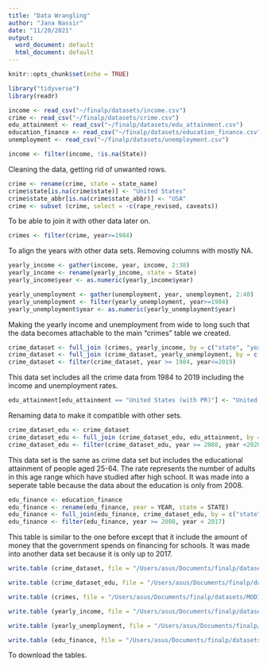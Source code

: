 ---
title: "Data Wrangling"
author: "Jana Nassir"
date: "11/20/2021"
output:
  word_document: default
  html_document: default
---

```{r setup, include=FALSE}
knitr::opts_chunk$set(echo = TRUE)
```

```{r}
library("tidyverse")
library(readr)
```

```{r}
income <- read_csv("~/finalp/datasets/income.csv")
crime <- read_csv("~/finalp/datasets/crime.csv")
edu_attainment <- read_csv("~/finalp/datasets/edu_attainment.csv")
education_finance <- read_csv("~/finalp/datasets/education_finance.csv")
unemployment <- read_csv("~/finalp/datasets/unemployment.csv")
```

```{r}
income <- filter(income, !is.na(State))
```
Cleaning the data, getting rid of unwanted rows.

```{r}
crime <- rename(crime, state = state_name)
crime$state[is.na(crime$state)] <- "United States"
crime$state_abbr[is.na(crime$state_abbr)] <- "USA"
crime <- subset (crime, select = -c(rape_revised, caveats))
```

To be able to join it with other data later on.

```{r}
crimes <- filter(crime, year>=1984)
```

To align the years with other data sets. Removing columns with mostly NA.

```{r}
yearly_income <- gather(income, year, income, 2:38) 
yearly_income <- rename(yearly_income, state = State)
yearly_income$year <- as.numeric(yearly_income$year)
```

```{r cars}
yearly_unemployment <- gather(unemployment, year, unemployment, 2:40)
yearly_unemployment <- filter(yearly_unemployment, year>=1984)
yearly_unemployment$year <- as.numeric(yearly_unemployment$year)
```

Making the yearly income and unemployment from wide to long such that the data becomes attachable to the main "crimes" table we created. 

```{r}
crime_dataset <- full_join (crimes, yearly_income, by = c("state", "year"))
crime_dataset <- full_join (crime_dataset, yearly_unemployment, by = c("state", "year"))
crime_dataset <- filter(crime_dataset, year >= 1984, year<=2019)
```

This data set includes all the crime data from 1984 to 2019 including the income and unemployment rates.

```{r}
edu_attainment[edu_attainment == "United States (with PR)"] <- "United States"
```

Renaming data to make it compatible with other sets. 

```{r}
crime_dataset_edu <- crime_dataset
crime_dataset_edu <- full_join (crime_dataset_edu, edu_attainment, by = c("state", "year"))
crime_dataset_edu <- filter(crime_dataset_edu, year >= 2008, year <2020)
```

This data set is the same as crime data set but includes the educational attainment of people aged 25-64. The rate represents the number of adults in this age range which have studied after high school. It was made into a seperate table because the data about the education is only from 2008.

```{r}
edu_finance <- education_finance
edu_finance <- rename(edu_finance, year = YEAR, state = STATE)
edu_finance <- full_join(edu_finance, crime_dataset_edu, by = c("state", "year"))
edu_finance <- filter(edu_finance, year >= 2008, year < 2017)
```

This table is similar to the one before except that it include the amount of money that the government spends on financing for schools. It was made into another data set because it is only up to 2017. 


```{r}
write.table (crime_dataset, file = "/Users/asus/Documents/finalp/datasets/MODIFIED/crime_dataset.csv", row.names = F, sep = ",")

write.table (crime_dataset_edu, file = "/Users/asus/Documents/finalp/datasets/MODIFIED/crime_dataset_edu.csv", row.names = F, sep = ",")

write.table (crimes, file = "/Users/asus/Documents/finalp/datasets/MODIFIED/crimes.csv", row.names = F, sep = ",")

write.table (yearly_income, file = "/Users/asus/Documents/finalp/datasets/MODIFIED/yearly_income.csv", row.names = F, sep = ",")

write.table (yearly_unemployment, file = "/Users/asus/Documents/finalp/datasets/MODIFIED/yearly_unemployment.csv", row.names = F, sep = ",")

write.table (edu_finance, file = "/Users/asus/Documents/finalp/datasets/MODIFIED/edu_finance.csv", row.names = F, sep = ",")
```

To download the tables. 